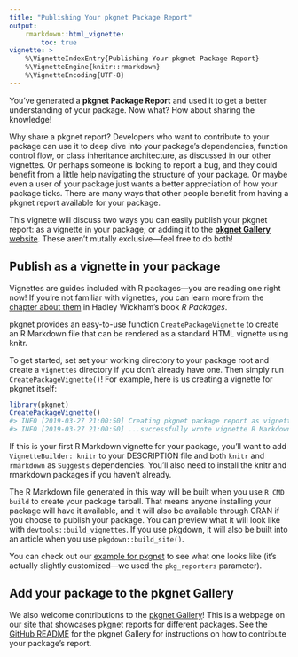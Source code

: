 ```yaml
---
title: "Publishing Your pkgnet Package Report"
output: 
    rmarkdown::html_vignette:
        toc: true
vignette: >
    %\VignetteIndexEntry{Publishing Your pkgnet Package Report}
    %\VignetteEngine{knitr::rmarkdown}
    %\VignetteEncoding{UTF-8}
---
```


You've generated a **pkgnet Package Report** and used it to get a better understanding of your package. Now what? How about sharing the knowledge!

Why share a pkgnet report? Developers who want to contribute to your package can use it to deep dive into your package's dependencies, function control flow, or class inheritance architecture, as discussed in our other vignettes. Or perhaps someone is looking to report a bug, and they could benefit from a little help navigating the structure of your package. Or maybe even a user of your package just wants a better appreciation of how your package ticks. There are many ways that other people benefit from having a pkgnet report available for your package. 

This vignette will discuss two ways you can easily publish your pkgnet report: as a vignette in your package; or adding it to the [**pkgnet Gallery** website](https://uptake.github.io/pkgnet-gallery/docs/articles/pkgnet-gallery.html). These aren't mutally exclusive---feel free to do both!

## Publish as a vignette in your package

Vignettes are guides included with R packages---you are reading one right now! If you're not familiar with vignettes, you can learn more from the [chapter about them](https://r-pkgs.org/vignettes.html) in Hadley Wickham's book _R Packages_. 

pkgnet provides an easy-to-use function `CreatePackageVignette` to create an R Markdown file that can be rendered as a standard HTML vignette using knitr. 

To get started, set set your working directory to your package root and create a `vignettes` directory if you don't already have one. Then simply run `CreatePackageVignette()`! For example, here is us creating a vignette for pkgnet itself:

```r
library(pkgnet)
CreatePackageVignette()
#> INFO [2019-03-27 21:00:50] Creating pkgnet package report as vignette for pkgnet...
#> INFO [2019-03-27 21:00:50] ...successfully wrote vignette R Markdown file to /Users/jqi/repos/pkgnet/vignettes/pkgnet-report.Rmd
```

If this is your first R Markdown vignette for your package, you'll want to add `VignetteBuilder: knitr` to your DESCRIPTION file and both `knitr` and `rmarkdown` as `Suggests` dependencies. You'll also need to install the knitr and rmarkdown packages if you haven't already. 

The R Markdown file generated in this way will be built when you use `R CMD build` to create your package tarball. That means anyone installing your package will have it available, and it will also be available through CRAN if you choose to publish your package. You can preview what it will look like with `devtools::build_vignettes`. If you use pkgdown, it will also be built into an article when you use `pkgdown::build_site()`. 

You can check out our [example for pkgnet](https://uptake.github.io/pkgnet-gallery/exhibits/pkgnet-vignette/pkgnet-vignette.html) to see what one looks like (it's actually slightly customized---we used the `pkg_reporters` parameter). 

## Add your package to the pkgnet Gallery

We also welcome contributions to the [pkgnet Gallery](https://uptake.github.io/pkgnet-gallery/docs/articles/pkgnet-gallery.html)! This is a webpage on our site that showcases pkgnet reports for different packages. See the [GitHub README](https://github.com/uptake/pkgnet-gallery) for the pkgnet Gallery for instructions on how to contribute your package's report. 

